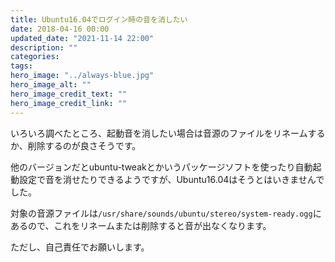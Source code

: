 ```yaml
---
title: Ubuntu16.04でログイン時の音を消したい
date: 2018-04-16 00:00
updated_date: "2021-11-14 22:00"
description: ""
categories:
tags:
hero_image: "../always-blue.jpg"
hero_image_alt: ""
hero_image_credit_text: ""
hero_image_credit_link: ""
---
```

いろいろ調べたところ、起動音を消したい場合は音源のファイルをリネームするか、削除するのが良さそうです。

他のバージョンだとubuntu-tweakとかいうパッケージソフトを使ったり自動起動設定で音を消せたりできるようですが、Ubuntu16.04はそうとはいきませんでした。

対象の音源ファイルは`/usr/share/sounds/ubuntu/stereo/system-ready.ogg`にあるので、これをリネームまたは削除すると音が出なくなります。

ただし、自己責任でお願いします。

